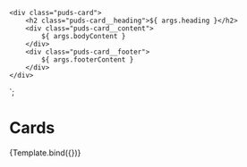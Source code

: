 
<Meta title="Components/Card" component="Card" />

    <div class="puds-card">
        <h2 class="puds-card__heading">${ args.heading }</h2>
        <div class="puds-card__content">
            ${ args.bodyContent }
        </div>
        <div class="puds-card__footer">
            ${ args.footerContent }
        </div>
    </div>
`;

# Cards

<Canvas>
    <Story name="Basic" args={{
        heading: 'Heading',
        bodyContent: 'This is the content that will go in the body of the card.',
        footerContent: 'Footer Content'
    }}>
      {Template.bind({})}
    </Story>
</Canvas>
